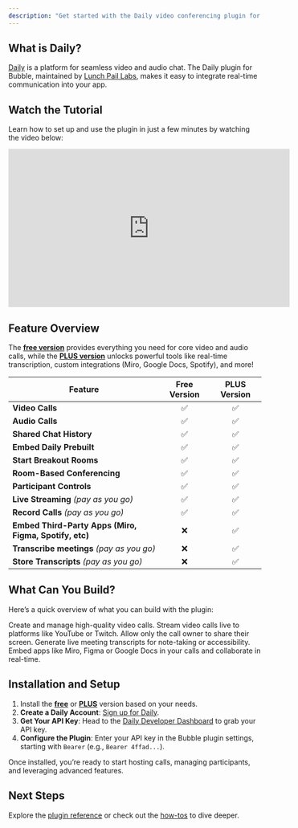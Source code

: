```yaml
---
description: "Get started with the Daily video conferencing plugin for Bubble."
---
```



## What is Daily?

[Daily](https://www.daily.co/) is a platform for seamless video and audio chat. The Daily plugin for Bubble, maintained by [Lunch Pail Labs](https://www.lunchpaillabs.com), makes it easy to integrate real-time communication into your app.

## Watch the Tutorial

Learn how to set up and use the plugin in just a few minutes by watching the video below:

<iframe
  width="560"
  height="315"
  src="https://www.youtube.com/embed/jQGVUxl9WV4"
  title="YouTube video player"
  frameborder="0"
  allow="accelerometer; autoplay; clipboard-write; encrypted-media; gyroscope; picture-in-picture"
  allowfullscreen
></iframe>

## Feature Overview

The [**free version**](https://bubble.io/plugin/daily-video-chat-1622494385281x917140771709124600) provides everything you need for core video and audio calls, while the [**PLUS version**](https://bubble.io/plugin/daily-video--audio-plus-1727441795463x240182085842370560) unlocks powerful tools like real-time transcription, custom integrations (Miro, Google Docs, Spotify), and more!

| **Feature**                                            | **Free Version** | **PLUS Version** |
| ------------------------------------------------------ | :--------------: | :--------------: |
| **Video Calls**                                        |        ✅        |        ✅        |
| **Audio Calls**                                        |        ✅        |        ✅        |
| **Shared Chat History**                                |        ✅        |        ✅        |
| **Embed Daily Prebuilt**                               |        ✅        |        ✅        |
| **Start Breakout Rooms**                               |        ✅        |        ✅        |
| **Room-Based Conferencing**                            |        ✅        |        ✅        |
| **Participant Controls**                               |        ✅        |        ✅        |
| **Live Streaming** _(pay as you go)_                   |        ✅        |        ✅        |
| **Record Calls** _(pay as you go)_                     |        ✅        |        ✅        |
| **Embed Third-Party Apps (Miro, Figma, Spotify, etc)** |        ❌        |        ✅        |
| **Transcribe meetings** _(pay as you go)_              |        ❌        |        ✅        |
| **Store Transcripts** _(pay as you go)_                |        ❌        |        ✅        |

## What Can You Build?

Here’s a quick overview of what you can build with the plugin:

<CardGroup cols={3}>
  <Card
    title="Video calls"
    icon="video"
    href="https://www.daily.co/blog/integrate-daily-video-chat-in-your-bubble-app-in-less-than-30-minutes"
  >
    Create and manage high-quality video calls.
  </Card>
  <Card
    title="Livestreams"
    icon="tv"
    href="/bubble/daily/how-tos/set-up-livestream"
  >
    Stream video calls live to platforms like YouTube or Twitch.
  </Card>
  <Card
    title="Broadcasts"
    icon="airplay"
    href="/bubble/daily/how-tos/owner-only-broadcast"
  >
    Allow only the call owner to share their screen.
  </Card>
</CardGroup>

<CardGroup cols={2}>
  <Card
    title="Real-Time Transcriptions"
    icon="text"
    href="/bubble/daily/how-tos/transcribe-a-meeting"
  >
    Generate live meeting transcripts for note-taking or accessibility.
  </Card>
  <Card
    title="Collaborative Apps"
    icon="share"
    href="/bubble/daily/how-tos/add-custom-integrations"
  >
    Embed apps like Miro, Figma or Google Docs in your calls and collaborate in
    real-time.
  </Card>
</CardGroup>

## Installation and Setup

1. Install the [**free**](https://bubble.io/plugin/daily-video-chat-1622494385281x917140771709124600) or [**PLUS**](https://bubble.io/plugin/daily-video--audio-plus-1727441795463x240182085842370560) version based on your needs.
2. **Create a Daily Account**: [Sign up for Daily](https://dashboard.daily.co/u/signup).
3. **Get Your API Key**: Head to the [Daily Developer Dashboard](https://dashboard.daily.co/developers) to grab your API key.
4. **Configure the Plugin**: Enter your API key in the Bubble plugin settings, starting with `Bearer` (e.g., `Bearer 4ffad...`).

Once installed, you’re ready to start hosting calls, managing participants, and leveraging advanced features.

## Next Steps

Explore the [plugin reference](/bubble/daily/plugin-reference/actions/create-room) or check out the [how-tos](/bubble/daily/how-tos/use-daily-events) to dive deeper.

<dailyBubbleFooter />
